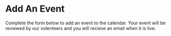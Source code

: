 <main className="max-w-screen-md mx-auto my-4 p-8 rounded-xl bg-white dark:bg-inherit">


# Add An Event

Complete the form below to add an event to the calendar. Your event will
be reviewed by our volenteers and you will recieve an email when it is
live.

<Form
  inputFields={[
    {
      props: {
        name: "Event Title",
        label: "Event Title",
        type: "text",
        required: true,
        placeholder: "Title Your Event",
      },
      description:
        "Titles should be unique to your event and be as descriptive as possible ideally in under 130 characters. Do not include other information like date or location in this section.",
    },
    {
      props: {
        name: "Start Time",
        label: "Start Time",
        type: "datetime-local",
        required: true,
        placeholder: "-",
      },
    },
    {
      props: {
        name: "End Time",
        label: "End Time",
        type: "datetime-local",
        required: true,
        placeholder: "-",
      },
    },
    {
      props: {
        name: "eventDescription",
        label: "Event Description",
        type: "textarea",
        required: true,
        placeholder: "Enter a brief description of the event",
      },
    },
    {
      props: {
        name: "contactEmail",
        label: "Contact Email",
        type: "email",
        required: true,
        placeholder: "Enter your contact email",
      },
    },
  ]}
  submitAction={HandleEventSubmission}
/>

</main>
